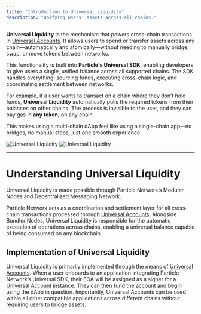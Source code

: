```yaml
---
title: "Introduction to Universal Liquidity"
description: "Unifying users' assets across all chains."
---
```


**Universal Liquidity** is the mechanism that powers cross-chain transactions in [Universal Accounts](/intro/universal-accounts). It allows users to spend or transfer assets across any chain—automatically and atomically—without needing to manually bridge, swap, or move tokens between networks.

This functionality is built into **Particle's Universal SDK**, enabling developers to give users a single, unified balance across all supported chains. The SDK handles everything: sourcing funds, executing cross-chain logic, and coordinating settlement between networks.

For example, if a user wants to transact on a chain where they don’t hold funds, **Universal Liquidity** automatically pulls the required tokens from their balances on other chains. The process is invisible to the user, and they can pay gas in **any token**, on any chain.

This makes using a multi-chain dApp feel like using a single-chain app—no bridges, no manual steps, just one smooth experience.

<Frame caption="Example of cross-chain transaction execution with Particle Network.">
<img
  className="block dark:hidden"
  src="/intro/images/universal-liquidity.png"
  alt="Universal Liquidity"
/>
<img
  className="hidden dark:block"
  src="/intro/images/universal-liquidity.png"
  alt="Universal Liquidity"
/>
</Frame>

***

# Understanding Universal Liquidity

Universal Liquidity is made possible through Particle Network’s Modular Nodes and Decentralized Messaging Network.

Particle Network acts as a coordination and settlement layer for all cross-chain transactions processed through [Universal Accounts](/intro/universal-accounts). Alongside Bundler Nodes, Universal Liquidity is responsible for the automatic execution of operations across chains, enabling a universal balance capable of being consumed on any blockchain.

## Implementation of Universal Liquidity

Universal Liquidity is primarily implemented through the means of [Universal Accounts](/intro/universal-accounts). When a user onboards to an application integrating Particle Network’s Universal SDK, their EOA will be assigned as a signer for a [Universal Account](/intro/universal-accounts) instance. They can then fund the account and begin using the dApp in question. Importantly, Universal Accounts can be used within all other compatible applications across different chains without requiring users to bridge assets.
